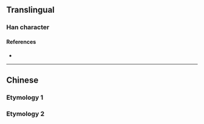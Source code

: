 {{also|澇}}
{{character info/new}}
==Translingual==

===Han character===
{{Han char|rn=85|rad=水|as=07|sn=10|four=|canj=ETBS|ids=⿰氵劳}}

====References====
* {{Han ref|kx=0627.311|hdz=31619.060|uh=6D9D|ud=28061}}

----

==Chinese==
===Etymology 1===
{{zh-see|澇}}
===Etymology 2===
{{zh-see|潦|ss}}